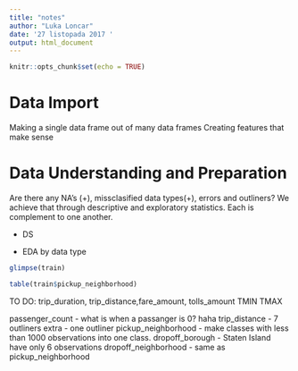```yaml
---
title: "notes"
author: "Luka Loncar"
date: '27 listopada 2017 '
output: html_document
---
```


```r
knitr::opts_chunk$set(echo = TRUE)
```

# Data Import 

Making a single data frame out of many data frames
Creating features that make sense

# Data Understanding and Preparation

Are there any NA's (+), missclasified data types(+), errors and outliners?
We achieve that through descriptive and exploratory statistics. Each is complement to one another. 

- DS

- EDA by data type

```r
glimpse(train)

table(train$pickup_neighborhood)
```
TO DO: trip_duration, trip_distance,fare_amount, tolls_amount TMIN TMAX


passenger_count - what is when a passanger is 0? haha 
trip_distance - 7 outliners
extra - one outliner
pickup_neighborhood - make classes with less than 1000 observations into one class. 
dropoff_borough - Staten Island have only 6 observations
dropoff_neighborhood - same as pickup_neighborhood











